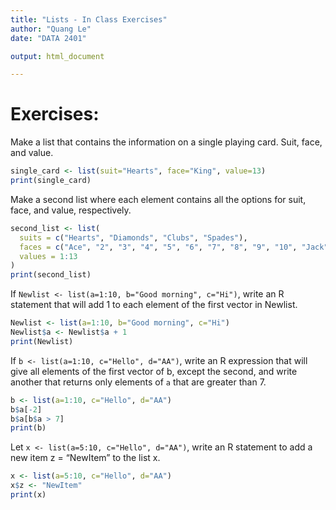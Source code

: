 ```yaml
---
title: "Lists - In Class Exercises"
author: "Quang Le"
date: "DATA 2401"

output: html_document

---
```


# Exercises: 

Make a list that contains the information on a single playing card. Suit, face, and value. 

```r
single_card <- list(suit="Hearts", face="King", value=13)
print(single_card)

```


Make a second list where each element contains all the options for suit, face, and value, respectively. 

```r
second_list <- list(
  suits = c("Hearts", "Diamonds", "Clubs", "Spades"),
  faces = c("Ace", "2", "3", "4", "5", "6", "7", "8", "9", "10", "Jack", "Queen", "King"),
  values = 1:13
)
print(second_list)
```


If `Newlist <- list(a=1:10, b="Good morning", c="Hi")`, write an R statement that will add 1 to each element of the first vector in Newlist.

```r
Newlist <- list(a=1:10, b="Good morning", c="Hi")
Newlist$a <- Newlist$a + 1
print(Newlist)

```

If `b <- list(a=1:10, c="Hello", d="AA")`, write an R expression that will give all elements of the first vector of b, except the second, and write another that returns only elements of `a` that are greater than 7.

```r
b <- list(a=1:10, c="Hello", d="AA")
b$a[-2]
b$a[b$a > 7]
print(b)
```

Let `x <- list(a=5:10, c="Hello", d="AA")`, write an R statement to add a new item z = "NewItem" to the list x.

```r
x <- list(a=5:10, c="Hello", d="AA")
x$z <- "NewItem"
print(x)

```
